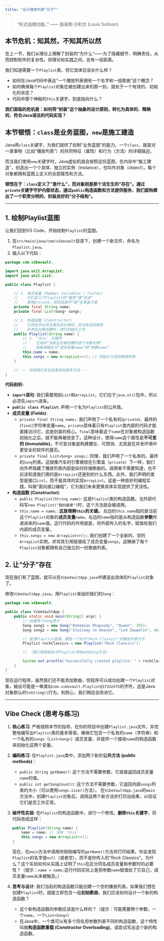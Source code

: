 ```yaml
---
title: "设计播放列表“分子”"
---
```


> "形式追随功能。" —— 路易斯·沙利文 (Louis Sullivan)

## 本节危机：知其然，不知其所以然

在上一节，我们从理论上理解了封装的“为什么”——为了隐藏细节、明确责任，从而控制软件的复杂性。但理论和实践之间，总有一段距离。

我们知道需要一个`Playlist`类，但它具体应该长什么样？

*   如何在Java代码中表达“一个播放列表拥有一个名字和一组歌曲”这个概念？
*   如何确保每个`Playlist`对象在被创建出来的那一刻，就处于一个有效的、初始化的状态？
*   代码中那个神秘的`this`关键字，到底指向什么？

**我们面临的危机是：如何将“封装”这个抽象的设计原则，转化为具体的、精确的、符合Java语法的代码实现？**

## 本节顿悟：`class`是业务蓝图，`new`是施工建造

Java用`class`关键字，为我们提供了绘制“业务蓝图”的能力。一个`class`，就是对一类事物（比如“播放列表”）的共同特征（属性）和行为（方法）的详细描述。

而当我们使用`new`关键字时，Java虚拟机就会按照这份蓝图，在内存中“施工建造”，创造出一个个具体、独立的实例（instance），也叫作对象（object）。每个对象都拥有蓝图上定义的全部属性和方法。

**顿悟在于：`class`定义了“是什么”，而对象则是那个活生生的“存在”。通过`private`关键字守护内部状态，通过`public`构造函数和方法提供服务，我们就构建出了一个职责分明的、封装良好的“分子结构”。**

---

## 1. 绘制Playlist蓝图

让我们回到VS Code，开始绘制`Playlist`的蓝图。

1.  在`src/main/java/com/vibevault`目录下，创建一个新文件，命名为`Playlist.java`。
2.  输入以下代码：

```java
package com.vibevault;

import java.util.ArrayList;
import java.util.List;

public class Playlist {

    // 1. 成员变量 (Member Variables / Fields)
    //    它们定义了Playlist的“属性”或“状态”
    //    使用private，将实现细节“锁”在黑盒子里
    private final String name;
    private final List<Song> songs;

    // 2. 构造函数 (Constructor)
    //    它的名字必须与类名完全相同，且没有返回类型
    //    负责在对象创建时，进行初始化工作
    public Playlist(String name) {
        // 3. 'this' 关键字
        //    它指向“当前正在被创建的这个对象实例”
        //    用来明确区分“成员变量name”和“参数name”
        this.name = name;
        this.songs = new ArrayList<>(); // 初始化为空的歌曲列表
    }

    // --- 后续我们会在这里添加更多方法 ---
}
```

**代码剖析:**

*   **`import`语句**: 我们需要用到`List`和`ArrayList`，它们位于`java.util`包中，所以必须先`import`进来。
*   **`public class Playlist`**: 声明一个名为`Playlist`的公共类。
*   **成员变量 (Fields)**:
    *   `private final String name;`: 我们声明了一个私有的(`private`)、最终的(`final`)字符串变量`name`。`private`意味着只有`Playlist`类内部的代码才能直接访问它，这是封装的核心。`final`意味着这个`name`在对象被构造函数初始化之后，就不能再被改变了。这种设计，使得`name`这个属性是**不可变的 (Immutable)**。不可变对象是构建健壮、可预测、尤其是在并发环境中更安全的软件的基石。
    *   `private final List<Song> songs;`: 同理，我们声明了一个私有的、最终的`Song`列表。这就像汽车的引擎被锁在引擎盖（`private`）下一样，我们向外界隐藏了播放列表内部是如何存储歌曲的。调用者不需要知道，也不应该知道我们用的是`ArrayList`还是别的什么东西。此外，我们声明的类型是接口`List`，而不是具体的实现`ArrayList`。这是一种良好的编程实践，叫做“面向接口编程”，它为我们未来更换具体实现提供了灵活性。
*   **构造函数 (Constructor)**:
    *   `public Playlist(String name)`: 这是`Playlist`类的构造函数。当外部代码写`new Playlist("我的最爱")`时，这个方法就会被调用。
    *   `this.name = name;`: **这是理解`this`的关键。** 左边的`this.name`指的是当前这个`Playlist`对象的**成员变量**`name`。右边的`name`指的是从构造函数**参数**传递进来的`name`值。这行代码的作用就是，将外部传入的名字，赋值给我们内部的成员变量。
    *   `this.songs = new ArrayList<>();`: 我们创建了一个全新的、空的`ArrayList`实例，并将其引用赋值给了成员变量`songs`。这确保了每个`Playlist`对象都拥有自己独立的一份歌曲列表。

## 2. 让“分子”存在

现在我们有了蓝图，就可以在`VibeVaultApp.java`中建造出具体的`Playlist`对象了。

修改`VibeVaultApp.java`，用`Playlist`来组织我们的`Song`：

```java
package com.vibevault;

public class VibeVaultApp {
    public static void main(String[] args) {
        // 创建两个Song原子
        Song song1 = new Song("Bohemian Rhapsody", "Queen", 355);
        Song song2 = new Song("Stairway to Heaven", "Led Zeppelin", 482);

        // 使用Playlist蓝图，建造一个名为"Rock Classics"的播放列表分子
        Playlist rockClassics = new Playlist("Rock Classics");

        // （我们很快就会为Playlist添加addSong方法）

        System.out.println("Successfully created playlist: " + rockClassics); // 这里会调用默认的toString方法
    }
}
```

现在运行程序，虽然我们还不能添加歌曲，但程序可以成功创建一个`Playlist`对象。输出可能是一串类似`com.vibevault.Playlist@1f32e575`的字符，这是Java对象默认的`toString()`行为。别担心，我们稍后会改进它。

---

## Vibe Check (思考与练习)

1.  **核心练习**:
    严格按照本节的指导，在你的项目中创建`Playlist.java`文件，并完整地编写出`Playlist`类的基本骨架。确保它包含一个私有的`name`（字符串）和一个私有的`songs`（`List<Song>`）成员变量，并提供一个接收`name`的构造函数来初始化这两个变量。

2.  **编码练习**:
    在`Playlist.java`类中，添加两个新的**公共方法 (public methods)**：
    *   `public String getName()`: 这个方法不需要参数，它直接返回成员变量`name`的值。
    *   `public int getSongCount()`: 这个方法不需要参数，它返回内部`songs`列表的大小（可以使用`songs.size()`方法）。
    在`VibeVaultApp.java`的`main`方法中，创建`Playlist`对象后，调用这两个新方法并打印出结果，以验证它们是否工作正常。

3.  **破坏性实验**:
    在`Playlist`的构造函数中，进行一个修改。**删除`this`关键字**，将代码改成这样：
    
    ```java
    public Playlist(String name) {
        name = name; // 没有 'this'
        this.songs = new ArrayList<>();
    }
    ```
    现在，在`main`方法中调用你刚刚编写的`getName()`方法并打印结果。你会发现`Playlist`的名字是`null`（或者空），而不是你传入的"Rock Classics"。为什么？这个实验如何从实践上证明了`this`在区分同名成员变量和参数时的必要性？（提示：`name = name;`这行代码实际上是把参数`name`赋值给了它自己，成员变量`name`从未被触及。）

4.  **思考与设计**:
    我们当前的构造函数只能创建一个空的播放列表。如果我们想在创建`Playlist`时，就能立即包含一组**初始歌曲**，我们应该如何设计一个新的构造函数？
    *   这个新构造函数的参数应该是什么样的？（提示：可能需要两个参数，一个`name`，一个`List<Song>`）
    *   在Java中，一个类可以有多个同名但参数列表不同的构造函数，这个特性叫做**构造函数重载 (Constructor Overloading)**。请尝试写出这个新的构造函数。 